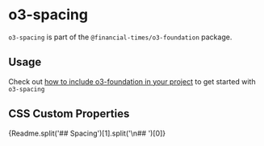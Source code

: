 
<Meta title="o3-foundation/o3-spacing/Readme" />

# o3-spacing

`o3-spacing` is part of the `@financial-times/o3-foundation` package.

## Usage

Check out [how to include o3-foundation in your project](?path=/docs/core-o3-foundation-readme--jsx-documentation#usage) to get started with `o3-spacing`

## CSS Custom Properties

<Markdown>{Readme.split('## Spacing')[1].split('\n## ')[0]}</Markdown>
